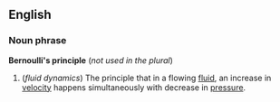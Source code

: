 ==English==
===Noun phrase===
'''Bernoulli's principle''' (''not used in the plural'')
{{wikipedia}}

#(''fluid dynamics'') The principle that in a flowing [[fluid]], an increase in [[velocity]] happens simultaneously with decrease in [[pressure]].
